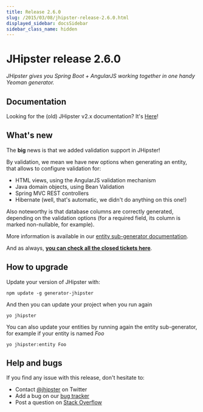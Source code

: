 ```yaml
---
title: Release 2.6.0
slug: /2015/03/08/jhipster-release-2.6.0.html
displayed_sidebar: docsSidebar
sidebar_class_name: hidden
---
```


JHipster release 2.6.0
==================

*JHipster gives you Spring Boot + AngularJS working together in one handy Yeoman generator.*

Documentation
----------

Looking for the (old) JHipster v2.x documentation? It's [Here](/documentation-archive)!

What's new
----------

The __big__ news is that we added validation support in JHipster!

By validation, we mean we have new options when generating an entity, that allows to configure validation for:

- HTML views, using the AngularJS validation mechanism
- Java domain objects, using Bean Validation
- Spring MVC REST controllers
- Hibernate (well, that's automatic, we didn't do anything on this one!)

Also noteworthy is that database columns are correctly generated, depending on the validation options (for a required field, its column is marked non-nullable, for example).

More information is available in our [entity sub-generator documentation](/creating-an-entity/).

And as always, __[you can check all the closed tickets here](https://github.com/jhipster/generator-jhipster/issues?q=milestone%3A2.6.0+is%3Aclosed)__.

How to upgrade
------------

Update your version of JHipster with:

```
npm update -g generator-jhipster
```

And then you can update your project when you run again

```
yo jhipster
```

You can also update your entities by running again the entity sub-generator, for example if your entity is named _Foo_

```
yo jhipster:entity Foo
```

Help and bugs
--------------

If you find any issue with this release, don't hesitate to:

- Contact [@jhipster](https://twitter.com/jhipster) on Twitter
- Add a bug on our [bug tracker](https://github.com/jhipster/generator-jhipster/issues?state=open)
- Post a question on [Stack Overflow](http://stackoverflow.com/tags/jhipster/info)
